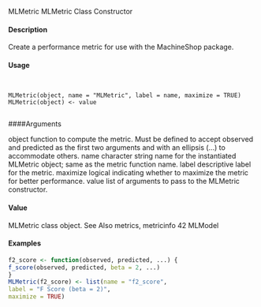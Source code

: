 MLMetric MLMetric Class Constructor

#### Description

Create a performance metric for use with the MachineShop package.

#### Usage
<pre><code>

MLMetric(object, name = "MLMetric", label = name, maximize = TRUE)
MLMetric(object) <- value

</code></pre>
####Arguments

object function to compute the metric. Must be defined to accept observed and predicted
as the first two arguments and with an ellipsis (...) to accommodate others.
name character string name for the instantiated MLMetric object; same as the metric
function name.
label descriptive label for the metric.
maximize logical indicating whether to maximize the metric for better performance.
value list of arguments to pass to the MLMetric constructor.

#### Value

MLMetric class object.
See Also
metrics, metricinfo
42 MLModel

#### Examples
```r

f2_score <- function(observed, predicted, ...) {
f_score(observed, predicted, beta = 2, ...)
}
MLMetric(f2_score) <- list(name = "f2_score",
label = "F Score (beta = 2)",
maximize = TRUE)
```
